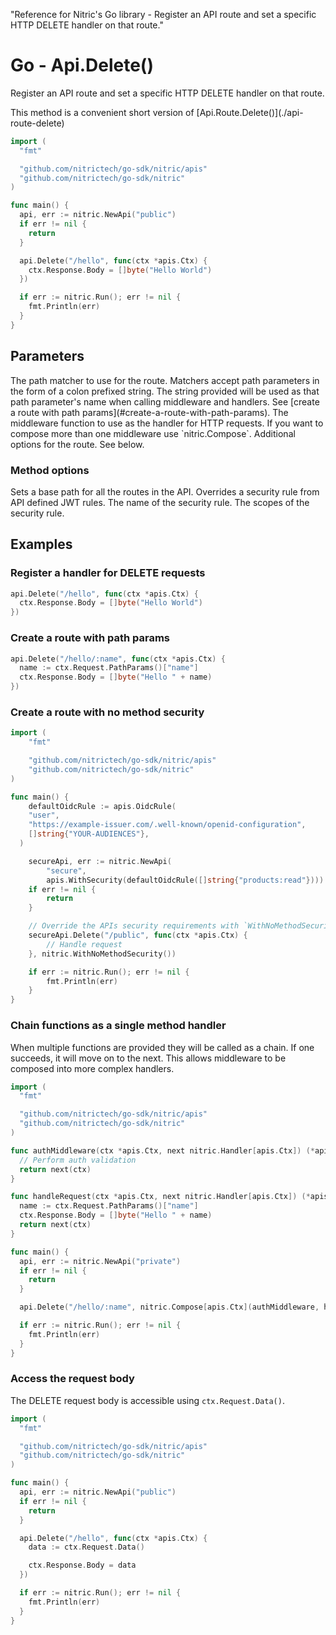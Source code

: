   "Reference for Nitric's Go library - Register an API route and set a specific HTTP DELETE handler on that route."

# Go - Api.Delete()

Register an API route and set a specific HTTP DELETE handler on that route.

<Note>
  This method is a convenient short version of
  [Api.Route.Delete()](./api-route-delete)
</Note>

```go
import (
  "fmt"

  "github.com/nitrictech/go-sdk/nitric/apis"
  "github.com/nitrictech/go-sdk/nitric"
)

func main() {
  api, err := nitric.NewApi("public")
  if err != nil {
    return
  }

  api.Delete("/hello", func(ctx *apis.Ctx) {
    ctx.Response.Body = []byte("Hello World")
  })

  if err := nitric.Run(); err != nil {
    fmt.Println(err)
  }
}
```

## Parameters

<Properties>
  <Property name="match" required type="string">
    The path matcher to use for the route. Matchers accept path parameters in
    the form of a colon prefixed string. The string provided will be used as
    that path parameter's name when calling middleware and handlers. See [create
    a route with path params](#create-a-route-with-path-params).
  </Property>
  <Property name="middleware" required type="interface{}">
    The middleware function to use as the handler for HTTP requests. If you want
    to compose more than one middleware use `nitric.Compose`.
  </Property>
  <Property name="options" type="...MethodOption">
    Additional options for the route. See below.
  </Property>
</Properties>

### Method options

<Properties>
  <Property name="WithNoMethodSecurity()" type="MethodOption">
    Sets a base path for all the routes in the API.
  </Property>
  <Property name="WithMethodSecurity()" type="MethodOption">
    Overrides a security rule from API defined JWT rules.
    <Properties nested>
      <Property name="name" required type="string">
        The name of the security rule.
      </Property>
      <Property name="scopes" required type="[]string">
        The scopes of the security rule.
      </Property>
    </Properties>
  </Property>
</Properties>

## Examples

### Register a handler for DELETE requests

```go
api.Delete("/hello", func(ctx *apis.Ctx) {
  ctx.Response.Body = []byte("Hello World")
})
```

### Create a route with path params

```go
api.Delete("/hello/:name", func(ctx *apis.Ctx) {
  name := ctx.Request.PathParams()["name"]
  ctx.Response.Body = []byte("Hello " + name)
})
```

### Create a route with no method security

```go
import (
	"fmt"

	"github.com/nitrictech/go-sdk/nitric/apis"
	"github.com/nitrictech/go-sdk/nitric"
)

func main() {
	defaultOidcRule := apis.OidcRule(
    "user",
    "https://example-issuer.com/.well-known/openid-configuration",
    []string{"YOUR-AUDIENCES"},
  )

	secureApi, err := nitric.NewApi(
		"secure",
		apis.WithSecurity(defaultOidcRule([]string{"products:read"})))
	if err != nil {
		return
	}

	// Override the APIs security requirements with `WithNoMethodSecurity()`
	secureApi.Delete("/public", func(ctx *apis.Ctx) {
		// Handle request
	}, nitric.WithNoMethodSecurity())

	if err := nitric.Run(); err != nil {
		fmt.Println(err)
	}
}
```

### Chain functions as a single method handler

When multiple functions are provided they will be called as a chain. If one succeeds, it will move on to the next. This allows middleware to be composed into more complex handlers.

```go
import (
  "fmt"

  "github.com/nitrictech/go-sdk/nitric/apis"
  "github.com/nitrictech/go-sdk/nitric"
)

func authMiddleware(ctx *apis.Ctx, next nitric.Handler[apis.Ctx]) (*apis.Ctx, error) {
  // Perform auth validation
  return next(ctx)
}

func handleRequest(ctx *apis.Ctx, next nitric.Handler[apis.Ctx]) (*apis.Ctx, error) {
  name := ctx.Request.PathParams()["name"]
  ctx.Response.Body = []byte("Hello " + name)
  return next(ctx)
}

func main() {
  api, err := nitric.NewApi("private")
  if err != nil {
    return
  }

  api.Delete("/hello/:name", nitric.Compose[apis.Ctx](authMiddleware, handleRequest))

  if err := nitric.Run(); err != nil {
    fmt.Println(err)
  }
}
```

### Access the request body

The DELETE request body is accessible using `ctx.Request.Data()`.

```go
import (
  "fmt"

  "github.com/nitrictech/go-sdk/nitric/apis"
  "github.com/nitrictech/go-sdk/nitric"
)

func main() {
  api, err := nitric.NewApi("public")
  if err != nil {
    return
  }

  api.Delete("/hello", func(ctx *apis.Ctx) {
    data := ctx.Request.Data()

    ctx.Response.Body = data
  })

  if err := nitric.Run(); err != nil {
    fmt.Println(err)
  }
}
```
